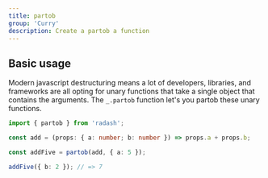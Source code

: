 ```yaml
---
title: partob
group: 'Curry'
description: Create a partob a function
---
```


## Basic usage

Modern javascript destructuring means a lot of developers, libraries, and frameworks are all opting for unary functions that take a single object that contains the arguments. The `_.partob` function let's you partob these unary functions.

```ts
import { partob } from 'radash';

const add = (props: { a: number; b: number }) => props.a + props.b;

const addFive = partob(add, { a: 5 });

addFive({ b: 2 }); // => 7
```
